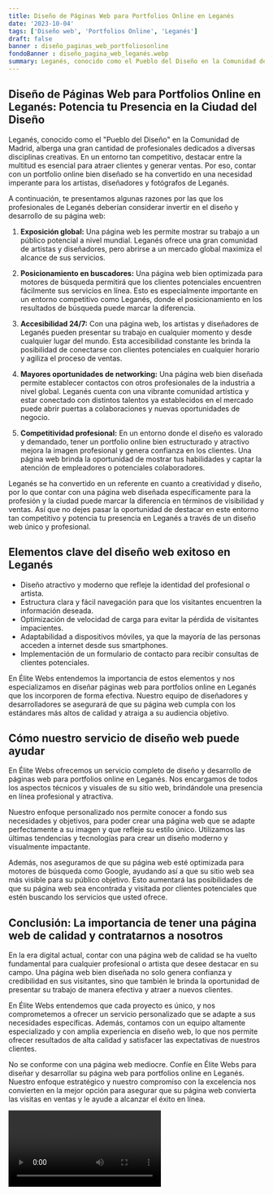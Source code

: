 ```yaml
---
title: Diseño de Páginas Web para Portfolios Online en Leganés
date: '2023-10-04'
tags: ['Diseño web', 'Portfolios Online', 'Leganés']
draft: false
banner : diseño_paginas_web_portfoliosonline
fondoBanner : diseño_pagina_web_leganés.webp
summary: Leganés, conocido como el Pueblo del Diseño en la Comunidad de Madrid, alberga una gran cantidad de profesionales dedicados a diversas disciplinas creativas. En un entorno tan competitivo, destacar entre la multitud es esencial para atraer clientes y generar ventas. Por eso, contar con un portfolio online bien diseñado se ha convertido en una necesidad imperante para los artistas, diseñadores y fotógrafos de Leganés.
---
```


## **Diseño de Páginas Web para Portfolios Online en Leganés: Potencia tu Presencia en la Ciudad del Diseño**

Leganés, conocido como el "Pueblo del Diseño" en la Comunidad de Madrid, alberga una gran cantidad de profesionales dedicados a diversas disciplinas creativas. En un entorno tan competitivo, destacar entre la multitud es esencial para atraer clientes y generar ventas. Por eso, contar con un portfolio online bien diseñado se ha convertido en una necesidad imperante para los artistas, diseñadores y fotógrafos de Leganés.

A continuación, te presentamos algunas razones por las que los profesionales de Leganés deberían considerar invertir en el diseño y desarrollo de su página web:

1. **Exposición global:** Una página web les permite mostrar su trabajo a un público potencial a nivel mundial. Leganés ofrece una gran comunidad de artistas y diseñadores, pero abrirse a un mercado global maximiza el alcance de sus servicios.

2. **Posicionamiento en buscadores:** Una página web bien optimizada para motores de búsqueda permitirá que los clientes potenciales encuentren fácilmente sus servicios en línea. Esto es especialmente importante en un entorno competitivo como Leganés, donde el posicionamiento en los resultados de búsqueda puede marcar la diferencia.

3. **Accesibilidad 24/7:** Con una página web, los artistas y diseñadores de Leganés pueden presentar su trabajo en cualquier momento y desde cualquier lugar del mundo. Esta accesibilidad constante les brinda la posibilidad de conectarse con clientes potenciales en cualquier horario y agiliza el proceso de ventas.

4. **Mayores oportunidades de networking:** Una página web bien diseñada permite establecer contactos con otros profesionales de la industria a nivel global. Leganés cuenta con una vibrante comunidad artística y estar conectado con distintos talentos ya establecidos en el mercado puede abrir puertas a colaboraciones y nuevas oportunidades de negocio.

5. **Competitividad profesional:** En un entorno donde el diseño es valorado y demandado, tener un portfolio online bien estructurado y atractivo mejora la imagen profesional y genera confianza en los clientes. Una página web brinda la oportunidad de mostrar tus habilidades y captar la atención de empleadores o potenciales colaboradores.

Leganés se ha convertido en un referente en cuanto a creatividad y diseño, por lo que contar con una página web diseñada específicamente para la profesión y la ciudad puede marcar la diferencia en términos de visibilidad y ventas. Así que no dejes pasar la oportunidad de destacar en este entorno tan competitivo y potencia tu presencia en Leganés a través de un diseño web único y profesional.

<GifSeo />

<Cta />

## Elementos clave del diseño web exitoso en Leganés

- Diseño atractivo y moderno que refleje la identidad del profesional o artista.
- Estructura clara y fácil navegación para que los visitantes encuentren la información deseada.
- Optimización de velocidad de carga para evitar la pérdida de visitantes impacientes.
- Adaptabilidad a dispositivos móviles, ya que la mayoría de las personas acceden a internet desde sus smartphones.
- Implementación de un formulario de contacto para recibir consultas de clientes potenciales.

En Élite Webs entendemos la importancia de estos elementos y nos especializamos en diseñar páginas web para portfolios online en Leganés que los incorporen de forma efectiva. Nuestro equipo de diseñadores y desarrolladores se asegurará de que su página web cumpla con los estándares más altos de calidad y atraiga a su audiencia objetivo.

## Cómo nuestro servicio de diseño web puede ayudar

En Élite Webs ofrecemos un servicio completo de diseño y desarrollo de páginas web para portfolios online en Leganés. Nos encargamos de todos los aspectos técnicos y visuales de su sitio web, brindándole una presencia en línea profesional y atractiva.

Nuestro enfoque personalizado nos permite conocer a fondo sus necesidades y objetivos, para poder crear una página web que se adapte perfectamente a su imagen y que refleje su estilo único. Utilizamos las últimas tendencias y tecnologías para crear un diseño moderno y visualmente impactante.

Además, nos aseguramos de que su página web esté optimizada para motores de búsqueda como Google, ayudando así a que su sitio web sea más visible para su público objetivo. Esto aumentará las posibilidades de que su página web sea encontrada y visitada por clientes potenciales que estén buscando los servicios que usted ofrece.

## Conclusión: La importancia de tener una página web de calidad y contratarnos a nosotros

En la era digital actual, contar con una página web de calidad se ha vuelto fundamental para cualquier profesional o artista que desee destacar en su campo. Una página web bien diseñada no solo genera confianza y credibilidad en sus visitantes, sino que también le brinda la oportunidad de presentar su trabajo de manera efectiva y atraer a nuevos clientes.

En Élite Webs entendemos que cada proyecto es único, y nos comprometemos a ofrecer un servicio personalizado que se adapte a sus necesidades específicas. Además, contamos con un equipo altamente especializado y con amplia experiencia en diseño web, lo que nos permite ofrecer resultados de alta calidad y satisfacer las expectativas de nuestros clientes.

No se conforme con una página web mediocre. Confíe en Élite Webs para diseñar y desarrollar su página web para portfolios online en Leganés. Nuestro enfoque estratégico y nuestro compromiso con la excelencia nos convierten en la mejor opción para asegurar que su página web convierta las visitas en ventas y le ayude a alcanzar el éxito en línea.

<Video />

<CtaBot job='Portfolios Online' city='Leganés'/>

<Gmaps query='Leganés+españa+maps' />